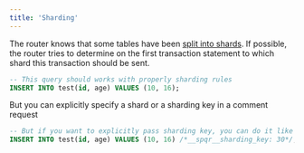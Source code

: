 ```yaml
---
title: 'Sharding'
---
```


The router knows that some tables have been [split into shards](/sharding/sharded_tables). If possible, the router tries to determine on the first transaction statement to which shard this transaction should be sent.

```sql
-- This query should works with properly sharding rules
INSERT INTO test(id, age) VALUES (10, 16);
```

But you can explicitly specify a shard or a sharding key in a comment request

```sql
-- But if you want to explicitly pass sharding key, you can do it like this
INSERT INTO test(id, age) VALUES (10, 16) /*__spqr__sharding_key: 30*/;
```